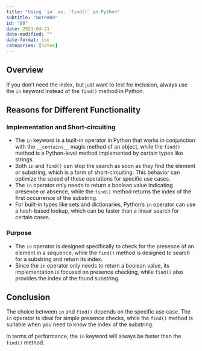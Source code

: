```yaml
---
title: "Using `in` vs. `find()` in Python"
subtitle: "Note#80"
id: "80"
date: 2023-04-21
date-modified: ""
date-format: iso
categories: [notes]
---
```

## Overview

If you don't need the index, but just want to test for inclusion, always use the `in` keyword instead of the `find()` method in Python.

## Reasons for Different Functionality

### Implementation and Short-circuiting

* The `in` keyword is a built-in operator in Python that works in conjunction with the `__contains__` magic method of an object, while the `find()` method is a Python-level method implemented by certain types like strings.
* Both `in` and `find()` can stop the search as soon as they find the element or substring, which is a form of short-circuiting. This behavior can optimize the speed of these operations for specific use cases.
* The `in` operator only needs to return a boolean value indicating presence or absence, while the `find()` method returns the index of the first occurrence of the substring.
* For built-in types like sets and dictionaries, Python's `in` operator can use a hash-based lookup, which can be faster than a linear search for certain cases.

### Purpose

* The `in` operator is designed specifically to check for the presence of an element in a sequence, while the `find()` method is designed to search for a substring and return its index.
* Since the `in` operator only needs to return a boolean value, its implementation is focused on presence checking, while `find()` also provides the index of the found substring.

## Conclusion

The choice between `in` and `find()` depends on the specific use case. The `in` operator is ideal for simple presence checks, while the `find()` method is suitable when you need to know the index of the substring.

In terms of performance, the `in` keyword will always be faster than the `find()` method.
